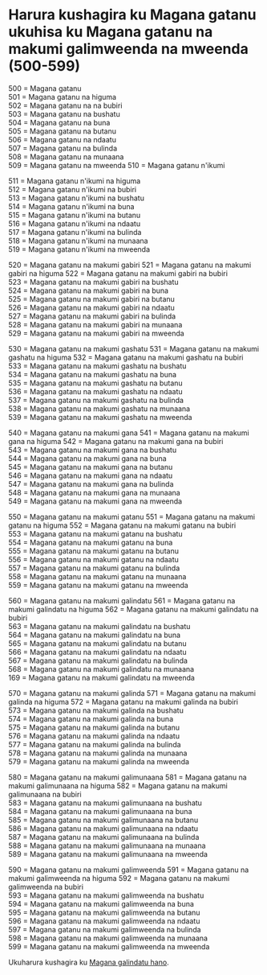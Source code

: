 # Harura kushagira ku Magana gatanu ukuhisa ku Magana gatanu na makumi galimweenda na mweenda (500-599)

500 = Magana gatanu  
501 = Magana gatanu na higuma  
502 = Magana gatanu na na bubiri  
503 = Magana gatanu na bushatu  
504 = Magana gatanu na buna  
505 = Magana gatanu na butanu  
506 = Magana gatanu na ndaatu  
507 = Magana gatanu na bulinda  
508 = Magana gatanu na munaana  
509 = Magana gatanu na mweenda
510 = Magana gatanu n'ikumi

511 = Magana gatanu n'ikumi na higuma  
512 = Magana gatanu n'ikumi na bubiri  
513 = Magana gatanu n'ikumi na bushatu  
514 = Magana gatanu n'ikumi na buna  
515 = Magana gatanu n'ikumi na butanu  
516 = Magana gatanu n'ikumi na ndaatu  
517 = Magana gatanu n'ikumi na bulinda  
518 = Magana gatanu n'ikumi na munaana  
519 = Magana gatanu n'ikumi na mweenda

520 = Magana gatanu na makumi gabiri
521 = Magana gatanu na makumi gabiri na higuma
522 = Magana gatanu na makumi gabiri na bubiri  
523 = Magana gatanu na makumi gabiri na bushatu  
524 = Magana gatanu na makumi gabiri na buna  
525 = Magana gatanu na makumi gabiri na butanu  
526 = Magana gatanu na makumi gabiri na ndaatu  
527 = Magana gatanu na makumi gabiri na bulinda  
528 = Magana gatanu na makumi gabiri na munaana  
529 = Magana gatanu na makumi gabiri na mweenda

530 = Magana gatanu na makumi gashatu
531 = Magana gatanu na makumi gashatu na higuma
532 = Magana gatanu na makumi gashatu na bubiri  
533 = Magana gatanu na makumi gashatu na bushatu  
534 = Magana gatanu na makumi gashatu na buna  
535 = Magana gatanu na makumi gashatu na butanu  
536 = Magana gatanu na makumi gashatu na ndaatu  
537 = Magana gatanu na makumi gashatu na bulinda  
538 = Magana gatanu na makumi gashatu na munaana  
539 = Magana gatanu na makumi gashatu na mweenda

540 = Magana gatanu na makumi gana
541 = Magana gatanu na makumi gana na higuma
542 = Magana gatanu na makumi gana na bubiri  
543 = Magana gatanu na makumi gana na bushatu  
544 = Magana gatanu na makumi gana na buna  
545 = Magana gatanu na makumi gana na butanu  
546 = Magana gatanu na makumi gana na ndaatu  
547 = Magana gatanu na makumi gana na bulinda  
548 = Magana gatanu na makumi gana na munaana  
549 = Magana gatanu na makumi gana na mweenda

550 = Magana gatanu na makumi gatanu
551 = Magana gatanu na makumi gatanu na higuma
552 = Magana gatanu na makumi gatanu na bubiri  
553 = Magana gatanu na makumi gatanu na bushatu  
554 = Magana gatanu na makumi gatanu na buna  
555 = Magana gatanu na makumi gatanu na butanu  
556 = Magana gatanu na makumi gatanu na ndaatu  
557 = Magana gatanu na makumi gatanu na bulinda  
558 = Magana gatanu na makumi gatanu na munaana  
559 = Magana gatanu na makumi gatanu na mweenda

560 = Magana gatanu na makumi galindatu
561 = Magana gatanu na makumi galindatu na higuma
562 = Magana gatanu na makumi galindatu na bubiri  
563 = Magana gatanu na makumi galindatu na bushatu  
564 = Magana gatanu na makumi galindatu na buna  
565 = Magana gatanu na makumi galindatu na butanu  
566 = Magana gatanu na makumi galindatu na ndaatu  
567 = Magana gatanu na makumi galindatu na bulinda  
568 = Magana gatanu na makumi galindatu na munaana  
169 = Magana gatanu na makumi galindatu na mweenda

570 = Magana gatanu na makumi galinda
571 = Magana gatanu na makumi galinda na higuma
572 = Magana gatanu na makumi galinda na bubiri  
573 = Magana gatanu na makumi galinda na bushatu  
574 = Magana gatanu na makumi galinda na buna  
575 = Magana gatanu na makumi galinda na butanu  
576 = Magana gatanu na makumi galinda na ndaatu  
577 = Magana gatanu na makumi galinda na bulinda  
578 = Magana gatanu na makumi galinda na munaana  
579 = Magana gatanu na makumi galinda na mweenda

580 = Magana gatanu na makumi galimunaana
581 = Magana gatanu na makumi galimunaana na higuma
582 = Magana gatanu na makumi galimunaana na bubiri  
583 = Magana gatanu na makumi galimunaana na bushatu  
584 = Magana gatanu na makumi galimunaana na buna  
585 = Magana gatanu na makumi galimunaana na butanu  
586 = Magana gatanu na makumi galimunaana na ndaatu  
587 = Magana gatanu na makumi galimunaana na bulinda  
588 = Magana gatanu na makumi galimunaana na munaana  
589 = Magana gatanu na makumi galimunaana na mweenda

590 = Magana gatanu na makumi galimweenda
591 = Magana gatanu na makumi galimweenda na higuma
592 = Magana gatanu na makumi galimweenda na bubiri  
593 = Magana gatanu na makumi galimweenda na bushatu  
594 = Magana gatanu na makumi galimweenda na buna  
595 = Magana gatanu na makumi galimweenda na butanu  
596 = Magana gatanu na makumi galimweenda na ndaatu  
597 = Magana gatanu na makumi galimweenda na bulinda  
598 = Magana gatanu na makumi galimweenda na munaana  
599 = Magana gatanu na makumi galimweenda na mweenda

Ukuharura kushagira ku [Magana galindatu hano](./magana-galindatu).
